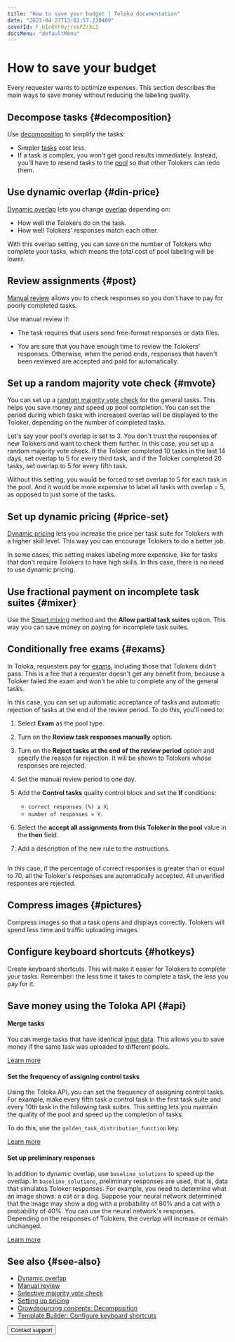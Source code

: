 ```yaml
---
title: "How to save your budget | Toloka documentation"
date: "2023-04-27T13:01:57.230409"
coverId: F_bIcOYF9yjrxkPZrXc3
docsMenu: "defaultMenu"
---
```


# How to save your budget

Every requester wants to optimize expenses. This section describes the main ways to save money without reducing the labeling quality.

## Decompose tasks {#decomposition}

Use [decomposition](/docs/guide/solution-architecture) to simplify the tasks:

- Simpler [tasks](/docs/glossary#task) cost less.
- If a task is complex, you won't get good results immediately. Instead, you'll have to resend tasks to the [pool](/docs/glossary#pool) so that other Tolokers can redo them.

## Use dynamic overlap {#din-price}

[Dynamic overlap](/docs/guide/dynamic-overlap) lets you change [overlap](/docs/glossary#overlap) depending on:

- How well the Tolokers do on the task.
- How well Tolokers' responses match each other.

With this overlap setting, you can save on the number of Tolokers who complete your tasks, which means the total cost of pool labeling will be lower.

## Review assignments {#post}

[Manual review](/docs/guide/offline-accept) allows you to check responses so you don't have to pay for poorly completed tasks.

Use manual review if:

- The task requires that users send free-format responses or data files.

- You are sure that you have enough time to review the Tolokers' responses. Otherwise, when the period ends, responses that haven't been reviewed are accepted and paid for automatically.

## Set up a random majority vote check {#mvote}

You can set up a [random majority vote check](/docs/guide/selective-mvote) for the general tasks. This helps you save money and speed up pool completion. You can set the period during which tasks with increased overlap will be displayed to the Toloker, depending on the number of completed tasks.

<Cut title="Example">

Let's say your pool's overlap is set to 3. You don't trust the responses of new Tolokers and want to check them further. In this case, you set up a random majority vote check. If the Toloker completed 10 tasks in the last 14 days, set overlap to 5 for every third task, and if the Toloker completed 20 tasks, set overlap to 5 for every fifth task.

Without this setting, you would be forced to set overlap to 5 for each task in the pool. And it would be more expensive to label all tasks with overlap = 5, as opposed to just some of the tasks.

</Cut>

## Set up dynamic pricing {#price-set}

[Dynamic pricing](/docs/guide/dynamic-pricing) lets you increase the price per task suite for Tolokers with a higher skill level. This way you can encourage Tolokers to do a better job.

In some cases, this setting makes labeling more expensive, like for tasks that don't require Tolokers to have high skills. In this case, there is no need to use dynamic pricing.

## Use fractional payment on incomplete task suites {#mixer}

Use the [Smart mixing](/docs/guide/distribute-tasks-by-pages#smart-mixing) method and the **Allow partial task suites** option. This way you can save money on paying for incomplete task suites.

## Conditionally free exams {#exams}

In Toloka, requesters pay for [exams](/docs/glossary#exam), including those that Tolokers didn't pass. This is a fee that a requester doesn't get any benefit from, because a Toloker failed the exam and won't be able to complete any of the general tasks.

In this case, you can set up automatic acceptance of tasks and automatic rejection of tasks at the end of the review period. To do this, you'll need to:

1. Select **Exam** as the pool type.

1. Turn on the **Review task responses manually** option.

1. Turn on the **Reject tasks at the end of the review period** option and specify the reason for rejection. It will be shown to Tolokers whose responses are rejected.

1. Set the manual review period to one day.

1. Add the **Control tasks** quality control block and set the **If** conditions:

    - `correct responses (%) ≥ X`;
    - `number of responses = Y`.

1. Select the **accept all assignments from this Toloker in the pool** value in the **then** field.

1. Add a description of the new rule to the instructions.

<Cut title="Sample settings">

<Image width="700px" withBackground imageId="bdcac7f7f6fea8eefc41bbdd9ef0305d" alt="" />

In this case, if the percentage of correct responses is greater than or equal to 70, all the Toloker's responses are automatically accepted. All unverified responses are rejected.

</Cut>

## Compress images {#pictures}

Compress images so that a task opens and displays correctly. Tolokers will spend less time and traffic uploading images.

## Configure keyboard shortcuts {#hotkeys}

Create keyboard shortcuts. This will make it easier for Tolokers to complete your tasks. Remember: the less time it takes to complete a task, the less you pay for it.

## Save money using the Toloka API {#api}

#### Merge tasks

You can merge tasks that have identical [input data](/docs/guide/incoming). This allows you to save money if the same task was uploaded to different pools.

[Learn more](/docs/api/tasks)

#### Set the frequency of assigning control tasks

Using the Toloka API, you can set the frequency of assigning control tasks. For example, make every fifth task a control task in the first task suite and every 10th task in the following task suites. This setting lets you maintain the quality of the pool and speed up the completion of tasks.

To do this, use the `golden_task_distribution_function` key.

[Learn more](https://toloka.ai/docs/api/api-reference/#post-/pools)

#### Set up preliminary responses

In addition to dynamic overlap, use `baseline_solutions` to speed up the overlap. In `baseline_solutions`, preliminary responses are used, that is, data that simulates Toloker responses. For example, you need to determine what an image shows: a cat or a dog. Suppose your neural network determined that the image may show a dog with a probability of 80% and a cat with a probability of 40%. You can use the neural network's responses. Depending on the responses of Tolokers, the overlap will increase or remain unchanged.

[Learn more](https://toloka.ai/docs/api/api-reference/#post-/tasks)

## See also {#see-also}

- [Dynamic overlap](/docs/guide/dynamic-overlap)
- [Manual review](/docs/guide/offline-accept)
- [Selective majority vote check](/docs/guide/selective-mvote)
- [Setting up pricing](/docs/guide/dynamic-pricing)
- [Crowdsourcing concepts: Decomposition](https://toloka.ai/knowledgebase/decomposition/)
- [Template Builder: Configure keyboard shortcuts](/docs/template-builder/best-practices/hotkeys)

<Button themeColor="light" view="default" size="l" type="link" url="/docs/guide/troubleshooting/support?form-source=guide-save-money">Contact support</Button>
